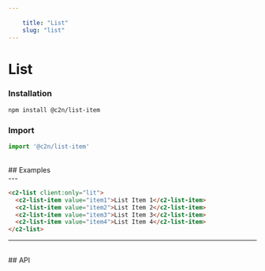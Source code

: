 ```yaml
---
    
    title: "List"
    slug: "list"
---
```




# List

### Installation

```bash tag=CodeBlock
npm install @c2n/list-item
```

### Import

```typescript tag=CodeBlock
import '@c2n/list-item'
```

<br />
## Examples
<br />
---

```html tag=MdxCodeBlock,compack=true
<c2-list client:only="lit">
  <c2-list-item value="item1">List Item 1</c2-list-item>
  <c2-list-item value="item2">List Item 2</c2-list-item>
  <c2-list-item value="item3">List Item 3</c2-list-item>
  <c2-list-item value="item4">List Item 4</c2-list-item>
</c2-list>
```

---

<br />
## API

<ApiTable componentTag="c2-list"></ApiTable>
